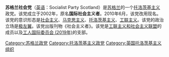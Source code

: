 {{not|苏格兰社会党}}
'''苏格兰社会党'''（[[英语|英语]]：Socialist Party Scotland）是[[苏格兰|苏格兰]]的一个[[托洛茨基主义|托洛茨基主义]]政党。该党成立于2002年，原名'''国际社会主义者'''。2010年6月，该党改用现名。该党的意识形态是[[社会主义|社会主义]]、[[马克思主义|马克思主义]]、[[托洛茨基主义|托洛茨基主义]]、[[工联主义|工联主义]]。该党的政治立场是[[极左翼|极左翼]]。该党出版刊物《社会主义者》。该党是[[工联主义和社会主义联盟|工联主义和社会主义联盟]]的成员以及[[工人国际委员会_(2019年)|工人国际委员会 (2019年)]]的支部。

[[Category:苏格兰政党|Category:苏格兰政党]]
[[Category:托洛茨基主义政党|Category:托洛茨基主义政党]]
[[Category:英国托洛茨基主义组织|Category:英国托洛茨基主义组织]]